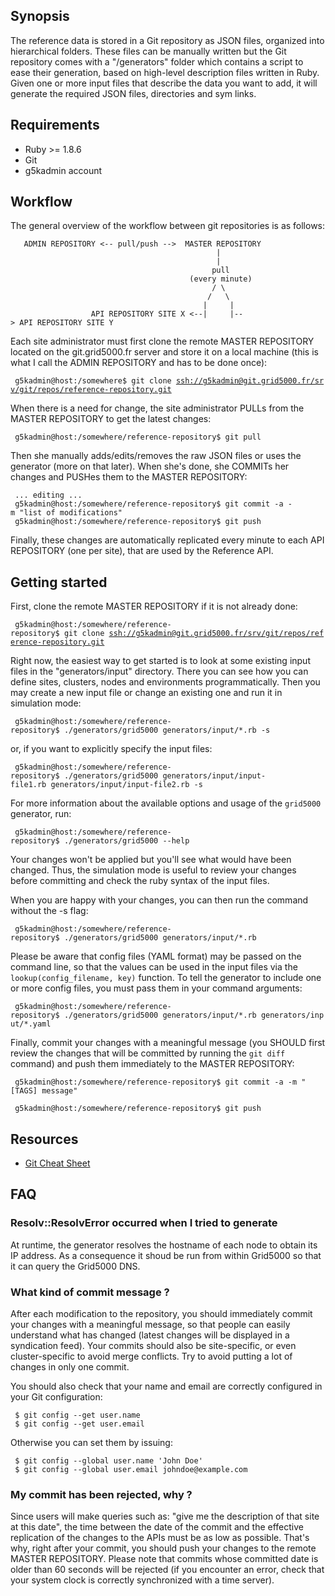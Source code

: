 {{Maintainer|Cyril Rohr}}
{{Author|Cyril Rohr}}
{{Status|Draft}}
{{Portal|Admin}}

== Synopsis ==
The reference data is stored in a Git repository as JSON files, organized into hierarchical folders. These files can be manually written but the Git repository comes with a "/generators" folder which contains a script to ease their generation, based on high-level description files written in Ruby. Given one or more input files that describe the data you want to add, it will generate the required JSON files, directories and sym links.

== Requirements ==
* Ruby >= 1.8.6
* Git
* g5kadmin account

== Workflow ==
The general overview of the workflow between git repositories is as follows:

    ADMIN REPOSITORY <-- pull/push -->  MASTER REPOSITORY
                                               |
                                               |
                                              pull 
                                         (every minute)
                                              / \
                                             /   \
                                            |     |
                   API REPOSITORY SITE X <--|     |--> API REPOSITORY SITE Y

Each site administrator must first clone the remote MASTER REPOSITORY located on the git.grid5000.fr server and store it on a local machine (this is what I call the ADMIN REPOSITORY and has to be done once):

  g5kadmin@host:/somewhere$ git clone ssh://g5kadmin@git.grid5000.fr/srv/git/repos/reference-repository.git

When there is a need for change, the site administrator PULLs from the MASTER REPOSITORY to get the latest changes:

  g5kadmin@host:/somewhere/reference-repository$ git pull

Then she manually adds/edits/removes the raw JSON files or uses the generator (more on that later). When she's done, she COMMITs her changes and PUSHes them to the MASTER REPOSITORY:

  ... editing ...
  g5kadmin@host:/somewhere/reference-repository$ git commit -a -m "list of modifications"
  g5kadmin@host:/somewhere/reference-repository$ git push

Finally, these changes are automatically replicated every minute to each API REPOSITORY (one per site), that are used by the Reference API.

{{Warning|text=Please note that manually edited files may be overwritten by a generator if it contains instructions on how to generate them. The recommended way of editing the data is to use the generators.}}

== Getting started ==
First, clone the remote MASTER REPOSITORY if it is not already done:

  g5kadmin@host:/somewhere/reference-repository$ git clone ssh://g5kadmin@git.grid5000.fr/srv/git/repos/reference-repository.git

Right now, the easiest way to get started is to look at some existing input files in the "generators/input" directory. There you can see how you can define sites, clusters, nodes and environments programmatically. 
Then you may create a new input file or change an existing one and run it in simulation mode:

  g5kadmin@host:/somewhere/reference-repository$ ./generators/grid5000 generators/input/*.rb -s

or, if you want to explicitly specify the input files:

  g5kadmin@host:/somewhere/reference-repository$ ./generators/grid5000 generators/input/input-file1.rb generators/input/input-file2.rb -s

For more information about the available options and usage of the <code>grid5000</code> generator, run:

  g5kadmin@host:/somewhere/reference-repository$ ./generators/grid5000 --help

Your changes won't be applied but you'll see what would have been changed. Thus, the simulation mode is useful to review your changes before committing and check the ruby syntax of the input files.

When you are happy with your changes, you can then run the command without the -s flag:

  g5kadmin@host:/somewhere/reference-repository$ ./generators/grid5000 generators/input/*.rb

Please be aware that config files (YAML format) may be passed on the command line, so that the values can be used in the input files via the <code>lookup(config_filename, key)</code> function. To tell the generator to include one or more config files, you must pass them in your command arguments:

  g5kadmin@host:/somewhere/reference-repository$ ./generators/grid5000 generators/input/*.rb generators/input/*.yaml

{{Note|text=Note that the extension of config files MUST be <code>.yaml</code> or <code>.yml</code>, otherwise they won't be included.}}

Finally, commit your changes with a meaningful message (you SHOULD first review the changes that will be committed by running the <code>git diff</code> command) and push them immediately to the MASTER REPOSITORY:
  
  g5kadmin@host:/somewhere/reference-repository$ git commit -a -m "[<code class="replace">TAGS</code>] message"

{{Note|text=<code>TAGS</code> is a comma-separated list of tags (e.g. <code class="replace">[rennes,lyon]</code>) that add parseable semantics to the commit message.}}

  g5kadmin@host:/somewhere/reference-repository$ git push

== Resources ==
* [http://cheat.errtheblog.com/s/git Git Cheat Sheet]

== FAQ ==
=== Resolv::ResolvError occurred when I tried to generate ===
At runtime, the generator resolves the hostname of each node to obtain its IP address. As a consequence it shoud be run from within Grid5000 so that it can query the Grid5000 DNS.

=== What kind of commit message ? ===
After each modification to the repository, you should immediately commit your changes with a meaningful message, so that people can easily understand what has changed (latest changes will be displayed in a syndication feed). Your commits should also be site-specific, or even cluster-specific to avoid merge conflicts. Try to avoid putting a lot of changes in only one commit.

You should also check that your name and email are correctly configured in your Git configuration:

  $ git config --get user.name
  $ git config --get user.email

Otherwise you can set them by issuing:

  $ git config --global user.name 'John Doe'
  $ git config --global user.email johndoe@example.com

=== My commit has been rejected, why ? ===
Since users will make queries such as: "give me the description of that site at this date", the time between the date of the commit and the effective replication of the changes to the APIs must be as low as possible. 
That's why, right after your commit, you should push your changes to the remote MASTER REPOSITORY. Please note that commits whose committed date is older than 60 seconds will be rejected (if you encounter an error, check that your system clock is correctly synchronized with a time server).
